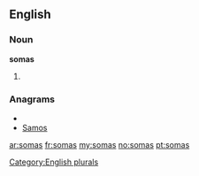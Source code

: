 ==English==

===Noun===
'''somas'''

# {{plural of|[[soma]]}}

===Anagrams===
* {{alphagram|amoss}}
* [[Samos#English|Samos]]

[[Category:English plurals]]

[[ar:somas]]
[[fr:somas]]
[[my:somas]]
[[no:somas]]
[[pt:somas]]